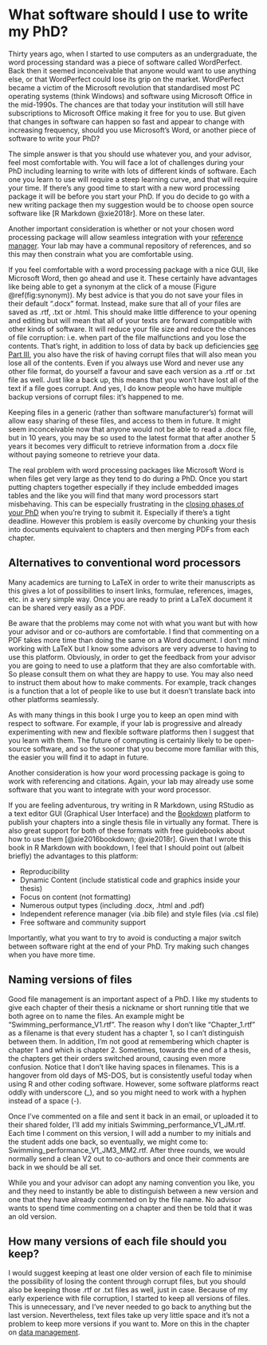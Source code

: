 # What software should I use to write my PhD? {#software}

Thirty years ago, when I started to use computers as an undergraduate, the word processing standard was a piece of software called WordPerfect. Back then it seemed inconceivable that anyone would want to use anything else, or that WordPerfect could lose its grip on the market. WordPerfect became a victim of the Microsoft revolution that standardised most PC operating systems (think Windows) and software using Microsoft Office in the mid-1990s. The chances are that today your institution will still have subscriptions to Microsoft Office making it free for you to use. But given that changes in software can happen so fast and appear to change with increasing frequency, should you use Microsoft's Word, or another piece of software to write your PhD? 

The simple answer is that you should use whatever you, and your advisor, feel most comfortable with. You will face a lot of challenges during your PhD including learning to write with lots of different kinds of software. Each one you learn to use will require a steep learning curve, and that will require your time. If there's any good time to start with a new word processing package it will be before you start your PhD. If you do decide to go with a new writing package then my suggestion would be to choose open source software like [R Markdown @xie2018r]. More on these later. 

Another important consideration is whether or not your chosen word processing package will allow seamless integration with your [reference manager](referencesoftware.html). Your lab may have a communal repository of references, and so this may then constrain what you are comfortable using. 

If you feel comfortable with a word processing package with a nice GUI, like Microsoft Word, then go ahead and use it. These certainly have advantages like being able to get a synonym at the click of a mouse (Figure \@ref(fig:synonym)). My best advice is that you do not save your files in their default ".docx" format. Instead, make sure that all of your files are saved as .rtf, .txt or .html. This should make little difference to your opening and editing but will mean that all of your texts are forward compatible with other kinds of software. It will reduce your file size and reduce the chances of file corruption: i.e. when part of the file malfunctions and you lose the contents. That’s right, in addition to loss of data by back up deficiencies [see Part III](data.html), you also have the risk of having corrupt files that will also mean you lose all of the contents. Even if you always use Word and never use any other file format, do yourself a favour and save each version as a .rtf or .txt file as well. Just like a back up, this means that you won’t have lost all of the text if a file goes corrupt. And yes, I do know people who have multiple backup versions of corrupt files: it’s happened to me.

Keeping files in a generic (rather than software manufacturer's) format will allow easy sharing of these files, and access to them in future. It might seem inconceivable now that anyone would not be able to read a .docx file, but in 10 years, you may be so used to the latest format that after another 5 years it becomes very difficult to retrieve information from a .docx file without paying someone to retrieve your data.

The real problem with word processing packages like Microsoft Word is when files get very large as they tend to do during a PhD. Once you start putting chapters together especially if they include embedded images tables and the like you will find that many word processors start misbehaving. This can be especially frustrating in the [closing phases of your PhD](part4.html) when you're trying to submit it. Especially if there's a tight deadline. However this problem is easily overcome by chunking your thesis into documents equivalent to chapters and then merging PDFs from each chapter. 

## Alternatives to conventional word processors

Many academics are turning to LaTeX in order to write their manuscripts as this gives a lot of possibilities to insert links, formulae, references, images, etc. in a very simple way. Once you are ready to print a LaTeX document it can be shared very easily as a PDF. 

Be aware that the problems may come not with what you want but with how your advisor and or co-authors are comfortable. I find that commenting on a PDF takes more time than doing the same on a Word document. I don't mind working with LaTeX but I know some advisors are very adverse to having to use this platform. Obviously, in order to get the feedback from your advisor you are going to need to use a platform that they are also comfortable with. So please consult them on what they are happy to use. You may also need to instruct them about how to make comments. For example, track changes is a function that a lot of people like to use but it doesn't translate back into other platforms seamlessly. 

As with many things in this book I urge you to keep an open mind with respect to software. For example, if your lab is progressive and already experimenting with new and flexible software platforms then I suggest that you learn with them. The future of computing is certainly likely to be open-source software, and so the sooner that you become more familiar with this, the easier you will find it to adapt in future. 

Another consideration is how your word processing package is going to work with referencing and citations. Again, your lab may already use some software that you want to integrate with your word processor. 

If you are feeling adventurous, try writing in R Markdown, using RStudio as a text editor GUI (Graphical User Interface) and the [Bookdown](https://bookdown.org/) platform to publish your chapters into a single thesis file in virtually any format. There is also great support for both of these formats with free guidebooks about how to use them [@xie2016bookdown; @xie2018r]. Given that I wrote this book in R Markdown with bookdown, I feel that I should point out (albeit briefly) the advantages to this platform:

 - Reproducibility
 - Dynamic Content (include statistical code and graphics inside your thesis)
 - Focus on content (not formatting)
 - Numerous output types (including .docx, .html and .pdf)
 - Independent reference manager (via .bib file) and style files (via .csl file)
 - Free software and community support

Importantly, what you want to try to avoid is conducting a major switch between software right at the end of your PhD. Try making such changes when you have more time.

## Naming versions of files

Good file management is an important aspect of a PhD. I like my students to give each chapter of their thesis a nickname or short running title that we both agree on to name the files. An example might be “Swimming_performance_V1.rtf”. The reason why I don’t like “Chapter_1.rtf” as a filename is that every student has a chapter 1, so I can’t distinguish between them. In addition, I’m not good at remembering which chapter is chapter 1 and which is chapter 2. Sometimes, towards the end of a thesis, the chapters get their orders switched around, causing even more confusion. Notice that I don’t like having spaces in filenames. This is a hangover from old days of MS-DOS, but is consistently useful today when using R and other coding software. However, some software platforms react oddly with underscore (_), and so you might need to work with a hyphen instead of a space (-).

Once I’ve commented on a file and sent it back in an email, or uploaded it to their shared folder, I’ll add my initials Swimming_performance_V1_JM.rtf. Each time I comment on this version, I will add a number to my initials and the student adds one back, so eventually, we might come to: Swimming_performance_V1_JM3_MM2.rtf. After three rounds, we would normally send a clean V2 out to co-authors and once their comments are back in we should be all set. 

While you and your advisor can adopt any naming convention you like, you and they need to instantly be able to distinguish between a new version and one that they have already commented on by the file name. No advisor wants to spend time commenting on a chapter and then be told that it was an old version.

## How many versions of each file should you keep?

I would suggest keeping at least one older version of each file to minimise the possibility of losing the content through corrupt files, but you should also be keeping those .rtf or .txt files as well, just in case. Because of my early experience with file corruption, I started to keep all versions of files. This is unnecessary, and I’ve never needed to go back to anything but the last version. Nevertheless, text files take up very little space and it’s not a problem to keep more versions if you want to. More on this in the chapter on [data management](data.html).

